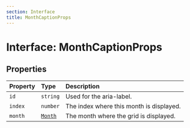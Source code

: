 ```yaml
---
section: Interface
title: MonthCaptionProps
---
```


# Interface: MonthCaptionProps

## Properties

| Property | Type | Description |
| :------ | :------ | :------ |
| `id` | `string` | Used for the aria-label. |
| `index` | `number` | The index where this month is displayed. |
| `month` | [`Month`](/api/next/classes/Month.mdx) | The month where the grid is displayed. |
